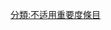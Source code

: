 {{catmore1|[[Wikipedia:一級方程式專題|Wikipedia:一級方程式專題]]}}
{{Articles by Importance|topic=一级方程式|project=一级方程式|format=TOC}}
{{emptycat}}

[[分類:不适用重要度條目|分類:不适用重要度條目]]